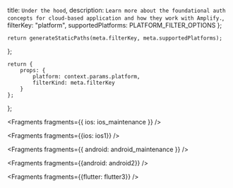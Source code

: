   title: `Under the hood`,
  description: `Learn more about the foundational auth concepts for cloud-based application and how they work with Amplify.`,
  filterKey: "platform",
  supportedPlatforms: PLATFORM_FILTER_OPTIONS
};
      


    return generateStaticPaths(meta.filterKey, meta.supportedPlatforms);
};

    return {
        props: {
            platform: context.params.platform,
            filterKind: meta.filterKey
        }
    };
};


<Fragments fragments={{ ios: ios_maintenance }} />


<Fragments fragments={{ios: ios1}} />


<Fragments fragments={{ android: android_maintenance }} />


<Fragments fragments={{android: android2}} />


<Fragments fragments={{flutter: flutter3}} />
